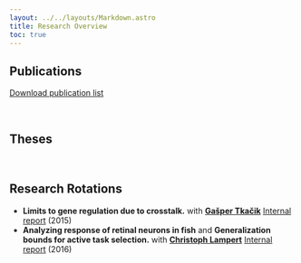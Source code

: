 ```yaml
---
layout: ../../layouts/Markdown.astro
title: Research Overview
toc: true
---
```



## Publications

<ResearchList numbered={true} large={true} reversable={true} />

[Download publication list](/~dschroeder/publications.pdf)

<br />

## Theses

<PostList collection="thesis" />

<br />

## Research Rotations

- **Limits to gene regulation due to crosstalk.**
  with **[Gašper Tkačik](http://gtkacik.pages.ist.ac.at)**
  [Internal report](report_tkacik.pdf) (2015)
- **Analyzing response of retinal neurons in fish** and **Generalization bounds for active task selection.**
  with **[Christoph Lampert](https://cvml.ist.ac.at)**
  [Internal report](report_lampert.pdf) (2016)
